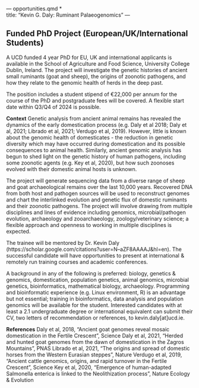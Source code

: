 ---                                                                                 opportunities.qmd *                                                                                          
title: "Kevin G. Daly: Ruminant Palaeogenomics"
---


## **Funded PhD Project (European/UK/International Students)**

A UCD funded 4 year PhD for EU, UK and international applicants is available in the School of Agriculture and Food Science, University College Dublin, Ireland. The project will investigate the genetic histories of ancient small ruminants (goat and sheep), the origins of zoonotic pathogens, and how they relate to the genomic health of herds in the deep past. 

The position includes a student stipend of €22,000 per annum for the course of the PhD and postgraduate fees will be covered. A flexible start date within Q3/Q4 of 2024 is possible.

**Context**
Genetic analysis from ancient animal remains has revealed the dynamics of the early domestication process (e.g. Daly et al 2018; Daly et al, 2021; Librado et al, 2021; Verdugo et al, 2019). However, little is known about the genomic health of domesticates - the reduction in genetic diversity which may have occurred during domestication and its possible consequences to animal health. Similarly, ancient genomic analysis has begun to shed light on the genetic history of human pathogens, including some zoonotic agents (e.g. Key et al, 2020), but how such zoonoses evolved with their domestic animal hosts is unknown.

The project will generate sequencing data from a diverse range of sheep and goat archaeological remains over the last 10,000 years. Recovered DNA from both host and pathogen sources will be used to reconstruct genomes and chart the interlinked evolution and genetic flux of domestic ruminants and their zoonotic pathogens. The project will involve drawing from multiple disciplines and lines of evidence including genomics, microbial/pathogen evolution, archaeology and zooarchaeology, zoology/veterinary science; a flexible approach and openness to working in multiple disciplines is expected.

The trainee will be mentored by Dr. Kevin Daly (https://scholar.google.com/citations?user=N--aZF8AAAAJ&hl=en). The successful candidate will have opportunities to present at international & remotely run training courses and academic conferences.

A background in any of the following is preferred: biology, genetics & genomics, domestication, population genetics, animal genomics, microbial genetics, bioinformatics, mathematical biology, archaeology. Programming and bioinformatic experience (e.g. Linux environment, R) is an advantage but not essential; training in bioinformatics, data analysis and population genomics will be available for the student. Interested candidates with at least a 2.1 undergraduate degree or international equivalent can submit their CV, two letters of recommendation or references, to kevin.daly[at]ucd.ie.

**References**
Daly et al, 2018, "Ancient goat genomes reveal mosaic domestication in the Fertile Crescent", Science
Daly et al, 2021, “Herded and hunted goat genomes from the dawn of domestication in the Zagros Mountains”, PNAS
Librado et al, 2021, “The origins and spread of domestic horses from the Western Eurasian steppes”, Nature
Verdugo et al, 2019, “Ancient cattle genomics, origins, and rapid turnover in the Fertile Crescent”, Science
Key et al, 2020, “Emergence of human-adapted Salmonella enterica is linked to the Neolithization process”, Nature Ecology & Evolution



